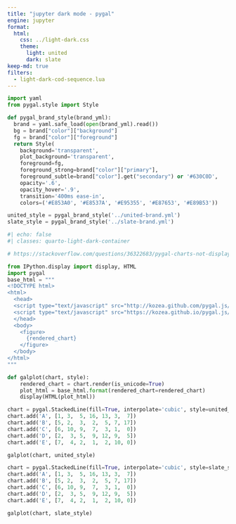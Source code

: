 ```yaml
---
title: "jupyter dark mode - pygal"
engine: jupyter
format:
  html:
    css: ../light-dark.css
    theme:
      light: united
      dark: slate
keep-md: true
filters:
  - light-dark-cod-sequence.lua
---
```


```python
import yaml
from pygal.style import Style

def pygal_brand_style(brand_yml):
  brand = yaml.safe_load(open(brand_yml).read())
  bg = brand["color"]["background"]
  fg = brand["color"]["foreground"]
  return Style(
    background='transparent',
    plot_background='transparent',
    foreground=fg,
    foreground_strong=brand["color"]["primary"],
    foreground_subtle=brand["color"].get("secondary") or '#630C0D',
    opacity='.6',
    opacity_hover='.9',
    transition='400ms ease-in',
    colors=('#E853A0', '#E8537A', '#E95355', '#E87653', '#E89B53'))

united_style = pygal_brand_style('../united-brand.yml')
slate_style = pygal_brand_style('../slate-brand.yml')
```

```python
#| echo: false
#| classes: quarto-light-dark-container

# https://stackoverflow.com/questions/36322683/pygal-charts-not-displaying-tooltips-in-jupyter-ipython-notebook#45813876

from IPython.display import display, HTML
import pygal
base_html = """
<!DOCTYPE html>
<html>
  <head>
  <script type="text/javascript" src="http://kozea.github.com/pygal.js/javascripts/svg.jquery.js"></script>
  <script type="text/javascript" src="https://kozea.github.io/pygal.js/2.0.x/pygal-tooltips.min.js""></script>
  </head>
  <body>
    <figure>
      {rendered_chart}
    </figure>
  </body>
</html>
"""

def galplot(chart, style):
    rendered_chart = chart.render(is_unicode=True)
    plot_html = base_html.format(rendered_chart=rendered_chart)
    display(HTML(plot_html))

chart = pygal.StackedLine(fill=True, interpolate='cubic', style=united_style)
chart.add('A', [1, 3,  5, 16, 13, 3,  7])
chart.add('B', [5, 2,  3,  2,  5, 7, 17])
chart.add('C', [6, 10, 9,  7,  3, 1,  0])
chart.add('D', [2,  3, 5,  9, 12, 9,  5])
chart.add('E', [7,  4, 2,  1,  2, 10, 0])

galplot(chart, united_style)

chart = pygal.StackedLine(fill=True, interpolate='cubic', style=slate_style)
chart.add('A', [1, 3,  5, 16, 13, 3,  7])
chart.add('B', [5, 2,  3,  2,  5, 7, 17])
chart.add('C', [6, 10, 9,  7,  3, 1,  0])
chart.add('D', [2,  3, 5,  9, 12, 9,  5])
chart.add('E', [7,  4, 2,  1,  2, 10, 0])

galplot(chart, slate_style)
```
